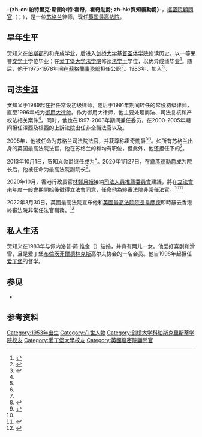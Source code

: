 {{noteTA|G1=PoliticiansUK|G2=UK Places|T=zh-cn:帕特里克·霍奇; zh-hans:贺知义; zh-hk:賀知義;|1=zh-cn:霍奇; zh-hans:贺知义; zh-hk:賀知義;}}
{{Infobox officeholder
| name         = -{zh-cn:霍奇勋爵; zh-hk:賀知義勳爵;}- {{small|[[非常尊敬的|閣下]]<br/>{{lang|en|The Rt Hon. Lord Hodge}}}}
| image        = Lord Hodge (cropped).jpg
| caption      =
| office       = {{le|英国最高法院副院长|Deputy President of the Supreme Court of the United Kingdom|}}
| termstart    = 2020年1月27日
| predecessor  = [[韋彥德|韋彥德勳爵]]
| 1blankname   = [[英國最高法院院長|院長]]
| 1namedata    = [[韋彥德|韋彥德勳爵]]
| nominator    = [[羅伯特·巴克蘭|羅伯特·巴克蘭]]
| monarch      = [[伊丽莎白二世|伊丽莎白二世]]
| office1      = {{le|英国最高法院法官|Justice of the Supreme Court of the United Kingdom}}
| term_start1  = 2013年10月1日
| term_end1    = 2020年1月26日
| predecessor1 = {{le|克雷格海德的霍普男爵大衛·霍普|David Hope, Baron Hope of Craighead|克雷格海德的霍普勳爵}}
| successor1   = 
| nominator1   = [[克里斯·葛瑞林|克里斯·葛瑞林]]
| monarch1     = [[伊丽莎白二世|伊丽莎白二世]]
| office2      = {{le|苏格兰司法院法官|Senator of the College of Justice}}
| term_start2  = 2005年
| term_end2    = 2013年
| predecessor2 = 
| successor2   = 
| nominator2   = {{le|傑克·麥康奈爾|Jack McConnell}}
| monarch2     = [[伊丽莎白二世|伊丽莎白二世]]
| birth_date   = {{Birth date and age|1953|5|19}}
| birth_place  = {{SCO}}<ref>{{cite news|url=https://news.mingpao.com/ins/%E6%B8%AF%E8%81%9E/article/20201005/s00001/1601867704350/%E6%9E%97%E9%84%AD%E6%9C%88%E5%A8%A5%E6%8E%A5%E7%B4%8D%E6%8E%A8%E8%96%A6-%E4%BB%BB%E5%91%BD%E8%8B%B1%E6%9C%80%E9%AB%98%E6%B3%95%E9%99%A2%E5%89%AF%E9%99%A2%E9%95%B7%E8%B3%80%E7%9F%A5%E7%BE%A9%E7%82%BA%E7%B5%82%E9%99%A2%E9%9D%9E%E5%B8%B8%E4%BB%BB%E6%B3%95%E5%AE%98|title=林鄭月娥接納推薦　任命英最高法院副院長賀知義為終院非常任法官|work=明報|accessdate=2020-10-05|archive-date=2020-10-08|archive-url=https://web.archive.org/web/20201008212926/https://news.mingpao.com/ins/%E6%B8%AF%E8%81%9E/article/20201005/s00001/1601867704350/%E6%9E%97%E9%84%AD%E6%9C%88%E5%A8%A5%E6%8E%A5%E7%B4%8D%E6%8E%A8%E8%96%A6-%E4%BB%BB%E5%91%BD%E8%8B%B1%E6%9C%80%E9%AB%98%E6%B3%95%E9%99%A2%E5%89%AF%E9%99%A2%E9%95%B7%E8%B3%80%E7%9F%A5%E7%BE%A9%E7%82%BA%E7%B5%82%E9%99%A2%E9%9D%9E%E5%B8%B8%E4%BB%BB%E6%B3%95%E5%AE%98|dead-url=no}}</ref>
| death_date   = 
| death_place  =
| birthname    = 帕特里克·斯图尔特·霍奇<br>{{small|{{lang|en|Patrick Stewart Hodge}}}}
| nationality  = {{UK}}<ref name="#1">{{cite news|url=https://news.rthk.hk/rthk/ch/component/k2/1553078-20201005.htm|title=行政長官接納推薦　任命賀知義為終審法院非常任法官|work=香港電台|accessdate=2020-10-05|archive-date=2020-11-28|archive-url=https://web.archive.org/web/20201128141205/https://news.rthk.hk/rthk/ch/component/k2/1553078-20201005.htm|dead-url=no}}</ref>
| relations    =
| spouse       = 
| party        = 
| children     = 
| residence    =
| education    = {{le|皮特洛赫里公学|Glenalmond College}}
| alma_mater   = [[剑桥大学基督圣体学院|剑桥大学基督圣体学院]]<br>[[爱丁堡大学|爱丁堡大学]]
| occupation   = 
| profession   =
| religion     =
| signature    =
| website      = 
| footnotes    =
}}

'''-{zh-cn:帕特里克·斯图尔特·霍奇，霍奇勋爵; zh-hk:賀知義勳爵}-'''，[[英國樞密院|樞密院顧問官]]（{{Lang-en|Patrick Stewart Hodge, Lord Hodge}}；{{bd|1953年|5月19日}}），是一位[[蘇格蘭|苏格兰]]律师，现任[[英国最高法院|英国最高法院]]{{Tsl|en|Deputy President of the Supreme Court of the United Kingdom|英国最高法院副院长|副院长}}。

== 早年生平 ==
贺知义在[[伯斯郡|伯斯郡]]的{{tsl|en|Croftinloan School|皮特洛赫里公学|皮特洛赫里公学}}和{{tsl|en|Glenalmond College|格兰诺蒙德学院|格兰诺蒙德三一学院}}完成学业，后进入[[剑桥大学|剑桥大学]][[剑桥大学基督圣体学院|基督圣体学院]]修读历史，以一等荣誉[[文学士|文学士]]学位毕业；在[[爱丁堡大学|爱丁堡大学]][[爱丁堡大学法学院|法学院]]修读[[法学士|法学士]]学位，以优异成绩毕业<ref>{{Cite web|title=賀知義勳爵簡歷|url=https://gia.info.gov.hk/general/202010/05/P2020100500306_350892_1_1601862946401.pdf|accessdate=2020-10-05|author=|date=|format=|publisher=香港特区政府|language=}}</ref>。随后，他于1975-1978年间在[[蘇格蘭事務部|蘇格蘭事務部]]担任公职<ref name="scotexec">{{Cite web|title=Appointment of new judges|url=http://www.scotland.gov.uk/News/Releases/2005/02/02105133|accessdate=2009-08-18|author=|date=2005-02-02|format=|publisher=[[蘇格蘭政府|Scottish Government]]|language=en-gb|archive-date=2014-02-02|archive-url=https://web.archive.org/web/20140202092808/http://www.scotland.gov.uk/News/Releases/2005/02/02105133|dead-url=no}}</ref>。1983年，加入{{tsl|en|Faculty of Advocates|苏格兰大律师公会|苏格兰大律师公会}}<ref name="scotcourts">{{Cite web|title=Biographies – The Hon Lord Hodge|url=http://www.scotcourts.gov.uk/biographies/hodge.asp?dir=session|accessdate=2009-08-18|author=|date=|format=|publisher={{tsl|en|Scottish Court Service|苏格兰法院服务处|Scottish Court Service}}|language=en-gb|archive-date=2011-06-13|archive-url=https://web.archive.org/web/20110613051045/http://www.scotcourts.gov.uk/biographies/hodge.asp?dir=session|dead-url=no}}</ref>。

== 司法生涯 ==
贺知义于1989起在{{tsl|en|Department of Energy (United Kingdom)|英国能源部|英国能源部}}担任常设初级律师，随后于1991年期间转任{{tsl|en|Inland Revenue|英国国内税务局|英国国内税务局}}的常设初级律师，直至1996年成为[[御用大律師|御用大律師]]。作为御用大律师，他主要处理商法、司法复核和产权法相关案件<ref name="scotexec" />。同时，他也在1997-2003年期间兼任{{tsl|en|Scottish Law Commission|苏格兰法律委员会}}委员，在2000-2005年期间担任澤西及根西的上訴法院出任非全職法官以及{{tsl|en|Procurator to the General Assembly of the Church of Scotland|蘇格蘭最高民事法院法官|蘇格蘭最高民事法院法官}}。

2005年，他被任命为苏格兰司法院法官，并获尊称霍奇勋爵<ref name="scotexec" /><ref name="scotcourts" />。如所有苏格兰出身的英国最高法院法官，他在苏格兰的{{tsl|en|High Court of Justiciary|高等法院 (苏格兰)|高等法院}}和{{tsl|en|Court of Session|高等民事法院 (苏格兰)|高等民事法院}}均有职位，但此外，他还担任{{tsl|en|Court of Session|高等民事法院 (苏格兰)|高等民事法院}}下的{{tsl|en|Court of Exchequer (Scotland)|国库法院|国库法官}}<ref name="scotcourts" />。

2013年10月1日，贺知义勋爵继任{{tsl|en|David Hope, Baron Hope of Craighead|戴维·霍普|霍普勋爵}}成为{{tsl|en|Justice of the Supreme Court of the United Kingdom|英国最高法院法官|英国最高法院法官}}<ref>{{Cite web|title=Trio of judicial appointments to the Supreme Court|url=http://www.supremecourt.uk/news/trio-of-judicial-appointments-to-the-supreme-court.html|accessdate=2013-08-26|author=|date=2013-02-26|format=|publisher=[[英国最高法院|The Supreme Court of the United Kingdom]]|language=en-gb|quote=Lord Hodge will succeed Lord Hope, one of the two Scottish Justices, who retires on 27 June 2013. Lord Hodge will not take up his role until the beginning of the new legal year, in October 2013.|type=News release|archive-date=2018-09-04|archive-url=https://web.archive.org/web/20180904121254/https://www.supremecourt.uk/news/trio-of-judicial-appointments-to-the-supreme-court.html|dead-url=no}}</ref>。2020年1月27日，在[[韋彥德|韋彥德勳爵]]成为院长后，他被任命为最高法院副院长<ref>{{Cite web|title=Lord Hodge named Deputy President of the Supreme Court - The Supreme Court|url=https://www.supremecourt.uk/news/lord-hodge-named-deputy-president-of-the-supreme-court.html|accessdate=2020-10-05|author=|date=|last=|first=|format=|work=The Supreme Court|publisher=|language=|archive-date=2020-04-07|archive-url=https://web.archive.org/web/20200407194652/https://www.supremecourt.uk/news/lord-hodge-named-deputy-president-of-the-supreme-court.html|dead-url=no}}</ref>。

2020年10月，香港行政長官[[林鄭月娥|林鄭月娥]]接納[[司法人員推薦委員會|司法人員推薦委員會]]建議，將在[[香港立法會|立法會]]來年度一般會期開始後徵得立法會同意，任命他為[[香港特別行政區終審法院|終審法院]]非常任法官。<ref name="#1"/><ref>{{Cite web|title=資深司法人員任命：終審法院其他普通法適用地區非常任法官|url=https://www.info.gov.hk/gia/general/202010/05/P2020100500306.htm|accessdate=2020-10-05|author=|date=2020-10-05|format=|work=香港特别行政区政府新闻公报|publisher=香港特别行政区政府|language=|archive-date=2020-10-27|archive-url=https://web.archive.org/web/20201027042823/https://www.info.gov.hk/gia/general/202010/05/P2020100500306.htm|dead-url=no}}</ref>

2022年3月30日，英國最高法院宣布他和[[英國最高法院院長|英國最高法院院長]][[韋彥德|韋彥德]]即時辭去香港終審法院非常任法官職務。<ref>{{Cite web|url=https://news.mingpao.com/ins/%E6%B8%AF%E8%81%9E/article/20220330/s00001/1648628044078/%E9%9F%8B%E5%BD%A5%E5%BE%B7-%E8%B3%80%E7%9F%A5%E7%BE%A9%E8%BE%AD%E4%BB%BB%E7%B5%82%E5%AF%A9%E6%B3%95%E9%99%A2%E9%9D%9E%E5%B8%B8%E4%BB%BB%E6%B3%95%E5%AE%98-%E8%8B%B1%E5%A4%96%E7%9B%B8%E6%AD%A1%E8%BF%8E%E6%B1%BA%E5%AE%9A-%E7%A8%B1%E5%9C%8B%E5%AE%89%E6%B3%95%E7%A0%B4%E5%A3%9E%E6%B8%AF%E8%87%AA%E7%94%B1%E6%B0%91%E4%B8%BB%E5%B7%B2%E5%88%B0%E8%87%A8%E7%95%8C%E9%BB%9E|title=韋彥德、賀知義辭任終審法院非常任法官　英外相歡迎決定　稱國安法破壞港自由民主已到臨界點|date=2022-03-30|work=明報|archive-date=2022-03-30|archive-url=https://web.archive.org/web/20220330124927/https://news.mingpao.com/ins/%E6%B8%AF%E8%81%9E/article/20220330/s00001/1648628044078/%E9%9F%8B%E5%BD%A5%E5%BE%B7-%E8%B3%80%E7%9F%A5%E7%BE%A9%E8%BE%AD%E4%BB%BB%E7%B5%82%E5%AF%A9%E6%B3%95%E9%99%A2%E9%9D%9E%E5%B8%B8%E4%BB%BB%E6%B3%95%E5%AE%98-%E8%8B%B1%E5%A4%96%E7%9B%B8%E6%AD%A1%E8%BF%8E%E6%B1%BA%E5%AE%9A-%E7%A8%B1%E5%9C%8B%E5%AE%89%E6%B3%95%E7%A0%B4%E5%A3%9E%E6%B8%AF%E8%87%AA%E7%94%B1%E6%B0%91%E4%B8%BB%E5%B7%B2%E5%88%B0%E8%87%A8%E7%95%8C%E9%BB%9E}}</ref>

== 私人生活 ==
贺知义在1983年与佩内洛普·简·维金（{{lang-en|Penelope Jane Wigin}}）结婚，并育有两儿一女。他爱好喜剧和滑雪，且是爱丁堡[[布倫茨菲爾德林克斯|布倫茨菲爾德林克斯]]高尔夫协会的一名会员。他自1998年起担任[[爱丁堡|爱丁堡]]{{tsl|en|Merchiston Castle School|默切斯顿中学|默切斯顿中学}}的督学。

== 参见 ==
* {{tsl|en|List of Senators of the College of Justice|苏格兰司法院法官列表|苏格兰司法院法官列表}}

== 参考资料 ==
{{Reflist}}

{{s-start}}
{{s-legal}}
{{s-bef|before=[[韋彥德|韋彥德勳爵]]}}
{{s-ttl|title={{tsl|en|Deputy President of the Supreme Court of the United Kingdom|英国最高法院副院长|}}|years=2020–}}
{{s-inc}}
{{s-end}}

{{authority control}}

{{DEFAULTSORT:Hodge, Patrick Stewart}}
[[Category:1953年出生|Category:1953年出生]]
[[Category:在世人物|Category:在世人物]]
[[Category:剑桥大学科珀斯克里斯蒂学院校友|Category:剑桥大学科珀斯克里斯蒂学院校友]]
[[Category:愛丁堡大學校友|Category:愛丁堡大學校友]]
[[Category:英國樞密院顧問官|Category:英國樞密院顧問官]]